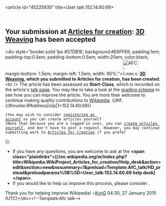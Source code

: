 <article id="45225830" title=User talk:152.14.60.69>
	<talkpage id="45225830" title="User talk:152.14.60.69">


== Your submission at [[Wikipedia:Articles for creation|Articles for creation]]: [[3D Weaving]] has been accepted ==
&lt;div style=&quot;border:solid 1px #57DB1E; background:#E6FFE6; padding:1em; padding-top:0.5em; padding-bottom:0.5em; width:20em; color:black; margin-bottom: 1.5em; margin-left: 1.5em; width: 90%;&quot;&gt;[[File:AFC-Logo.svg|50px|left]] '''[[3D Weaving]], which you submitted to Articles for creation, has been created.'''&lt;br /&gt; The article has been assessed as '''Start-Class''', which is recorded on the article's [[Talk:3D Weaving|talk page]]. You may like to take a look at the [[Wikipedia:WikiProject Articles for creation/Grading scheme|grading scheme]] to see how you can improve the article.
You are more than welcome to continue making quality contributions to [[Wikipedia]]. {{#if:{{#invoke:IPAddress|isIp|1=152.14.60.69}}
 |You may wish to consider [[Wikipedia:Why create an account?|registering an account]] so you can create articles yourself
 |Note that because you are a logged-in user, you can [[Wikipedia:Starting an article|create articles yourself]], and don't have to post a request. However, you may continue submitting work to [[Wikipedia:Articles for creation|Articles for Creation]] if you prefer
}}.
* If you have any questions, you are welcome to ask at the '''&lt;span class=&quot;plainlinks&quot;&gt;[//en.wikipedia.org/w/index.php?title=Wikipedia:WikiProject_Articles_for_creation/Help_desk&amp;action=edit&amp;section=new&amp;nosummary=1&amp;preload=Template:AfC_talk/HD_preload&amp;preloadparams%5B%5D=User_talk:152.14.60.69 help desk]&lt;/span&gt;'''.
* If you would like to help us improve this process, please consider {{leave feedback/link|page=Wikipedia:WikiProject Articles for creation|text=leaving us some feedback}}.
Thank you for helping improve Wikipedia!
~[[user talk:Kvng|KvnG]] 04:30, 27 January 2015 (UTC)&lt;/div&gt;&lt;!--Template:Afc talk--&gt;
	</talkpage>
</article>